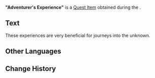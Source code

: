 {{Item Infobox
|id           = 120292
|image        = Item Adventurer's Experience.png
|type         = Quest Items
|description  = A copy of an [[Adventurer's Experience]] made by [[Julien]]. It seems no different from the original.<br>After reading through it, however, only emptiness pervades the mind, with a sense that time was wasted without the requisite experience gained.
|source1      = [[An Artist Adrift (Part 2)|An Artist Adrift]]
|quest        = An Artist Adrift (Part 2)
|related_type = Variant
|related_item = Adventurer's Experience
}}
'''"Adventurer's Experience"''' is a [[Quest Item]] obtained during the {{Quest|An Artist Adrift (Part 2)}}.

==Text==
These experiences are very beneficial for journeys into the unknown.

==Other Languages==
{{Other Languages|default_hidden=1
|en      = "Adventurer's Experience"
|zhs     = 「冒险家的经验」
|zhs_rm  = "Màoxiǎn-jiā de Jīngyàn"
|zht     = 「冒險家的經驗」
|zht_rm  = "Màoxiǎn-jiā de Jīngyàn"
|ja      = 「冒険家の経験」
|ja_rm   = "Boukenka no Keiken"
|ko      = 「모험가의 경험」
|ko_rm   = 
|es      = Experiencia del aventurero
|fr      = «&nbsp;Conseils de l'aventurier&nbsp;»
|ru      = Опыт искателя приключений
|th      = "ประสบการณ์ของนักผจญภัย"
|th_rm   = 
|vi      = Kinh Nghiệm Nhà Mạo Hiểm
|de      = „Eines Abenteurers Worte“
|id      = "Adventurer's Experience"
|pt      = "Experiência do Aventureiro"
|tr      = "Maceracının Tecrübesi"
|it      = Esperienza dell'avventuriere
}}

==Change History==
{{Change History|3.6}}
